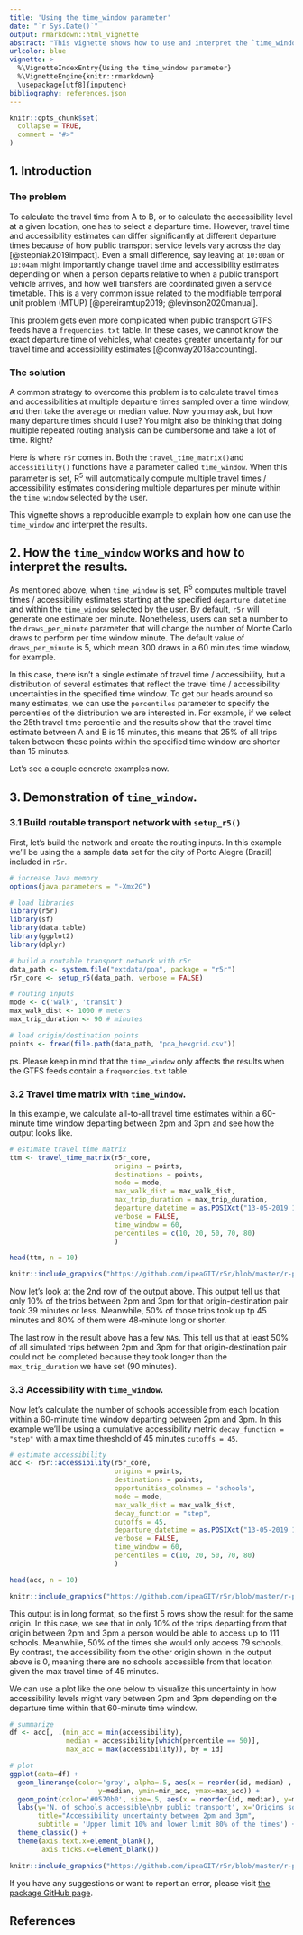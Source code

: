 ```yaml
---
title: 'Using the time_window parameter'
date: "`r Sys.Date()`"
output: rmarkdown::html_vignette
abstract: "This vignette shows how to use and interpret the `time_window` parameter in r5r."
urlcolor: blue
vignette: >
  %\VignetteIndexEntry{Using the time_window parameter} 
  %\VignetteEngine{knitr::rmarkdown} 
  \usepackage[utf8]{inputenc}
bibliography: references.json
---
```


```r
knitr::opts_chunk$set(
  collapse = TRUE,
  comment = "#>"
)
```

## 1. Introduction 

### The problem
To calculate the travel time from A to B, or to calculate the accessibility level at a given location, one has to select a departure time. However, travel time and accessibility estimates can differ significantly at different departure times because of how public transport service levels vary across the day [@stepniak2019impact]. Even a small difference, say leaving at `10:00am` or `10:04am` might importantly change travel time and accessibility estimates depending on when a person departs relative to when a public transport vehicle arrives, and how well transfers are coordinated given a service timetable. This is a very common issue related to the modifiable temporal unit problem (MTUP) [@pereiramtup2019; @levinson2020manual].

This problem gets even more complicated when public transport GTFS feeds have a `frequencies.txt` table. In these cases, we cannot know the exact departure time of vehicles, what creates greater uncertainty for our travel time and accessibility estimates [@conway2018accounting].


### The solution

A common strategy to overcome this problem is to calculate travel times and accessibilities at multiple departure times sampled over a time window, and then take the average or median value. Now you may ask, but how many departure times should I use? You might also be thinking  that doing multiple repeated routing analysis can be cumbersome and take a lot of time. Right?

Here is where `r5r` comes in. Both the `travel_time_matrix()`and `accessibility()` functions have a parameter called `time_window`. When this parameter is set, R<sup>5</sup> will automatically compute multiple travel times / accessibility estimates considering multiple departures per minute within the `time_window` selected by the user.

This vignette shows a reproducible example to explain how one can use the `time_window` and interpret the results.


## 2. How the `time_window` works and how to interpret the results.

As mentioned above, when `time_window` is set, R<sup>5</sup> computes multiple travel times / accessibility estimates starting at the specified `departure_datetime` and within the `time_window` selected by the user.  By default, `r5r` will generate one estimate per minute. Nonetheless, users can set a number to the `draws_per_minute` parameter that will change the number of Monte Carlo draws to perform per time window minute. The default value of `draws_per_minute` is 5, which mean 300 draws in a 60 minutes time window, for example.

In this case, there isn't a single estimate of travel time / accessibility, but a distribution of several estimates that reflect the travel time / accessibility uncertainties in the specified time window. To get our heads around so many estimates, we can use the `percentiles` parameter to specify the percentiles of the distribution we are interested in. For example, if we select the 25th travel time percentile and the results show that the travel time estimate between A and B is 15 minutes, this means that 25% of all trips taken between these points within the specified time window are shorter than 15 minutes.


Let's see a couple concrete examples now.

## 3. Demonstration of `time_window`.

### 3.1 Build routable transport network with `setup_r5()`

First, let's build the network and create the routing inputs. In this example we'll be using the a sample data set for the city of Porto Alegre (Brazil) included in `r5r`.


```r
# increase Java memory
options(java.parameters = "-Xmx2G")

# load libraries
library(r5r)
library(sf)
library(data.table)
library(ggplot2)
library(dplyr)

# build a routable transport network with r5r
data_path <- system.file("extdata/poa", package = "r5r")
r5r_core <- setup_r5(data_path, verbose = FALSE)

# routing inputs
mode <- c('walk', 'transit')
max_walk_dist <- 1000 # meters
max_trip_duration <- 90 # minutes

# load origin/destination points
points <- fread(file.path(data_path, "poa_hexgrid.csv"))

```

ps. Please keep in mind that the `time_window` only affects the results when the GTFS feeds contain a `frequencies.txt` table.



### 3.2 Travel time matrix with `time_window`.

In this example, we calculate all-to-all travel time estimates within a 60-minute time window departing between 2pm and 3pm and see how the output looks like.

```r
# estimate travel time matrix
ttm <- travel_time_matrix(r5r_core,   
                          origins = points,
                          destinations = points,    
                          mode = mode,
                          max_walk_dist = max_walk_dist,
                          max_trip_duration = max_trip_duration,
                          departure_datetime = as.POSIXct("13-05-2019 14:00:00", format = "%d-%m-%Y %H:%M:%S"),
                          verbose = FALSE,
                          time_window = 60,
                          percentiles = c(10, 20, 50, 70, 80)
                          )

head(ttm, n = 10)

```
```r
knitr::include_graphics("https://github.com/ipeaGIT/r5r/blob/master/r-package/inst/img/vig_time_window_ttm_head.png?raw=true")
```

Now let's look at the 2nd row of the output above. This output tell us that only 10% of the trips between 2pm and 3pm for that origin-destination pair took 39 minutes or less. Meanwhile, 50% of those trips took up tp 45 minutes and 80% of them were 48-minute long or shorter.

The last row in the result above has a few `NA`s. This tell us that at least 50% of all simulated trips between 2pm and 3pm for that origin-destination pair could not be completed because they took longer than the `max_trip_duration` we have set (90 minutes).



### 3.3 Accessibility with `time_window`.

Now let's calculate the number of schools accessible from each location within a 60-minute time window departing between 2pm and 3pm. In this example we'll be using a cumulative accessibility metric `decay_function = "step"` with a max time threshold of 45 minutes `cutoffs = 45`.

```r
# estimate accessibility
acc <- r5r::accessibility(r5r_core,   
                          origins = points,
                          destinations = points, 
                          opportunities_colnames = 'schools',
                          mode = mode,
                          max_walk_dist = max_walk_dist,
                          decay_function = "step",
                          cutoffs = 45,
                          departure_datetime = as.POSIXct("13-05-2019 14:00:00", format = "%d-%m-%Y %H:%M:%S"),
                          verbose = FALSE,
                          time_window = 60,
                          percentiles = c(10, 20, 50, 70, 80)
                          )

head(acc, n = 10)

```
```r
knitr::include_graphics("https://github.com/ipeaGIT/r5r/blob/master/r-package/inst/img/vig_time_window_acc_head.png?raw=true")
```

This output is in long format, so the first 5 rows show the result for the same origin. In this case, we see that in only 10% of the trips departing from that origin between 2pm and 3pm a person would be able to access up to 111 schools. Meanwhile, 50% of the times she would only access 79 schools. By contrast, the accessibility from the other origin shown in the output above is 0, meaning there are no schools accessible from that location given the max travel time of 45 minutes.

We can use a plot like the one below to visualize this uncertainty in how accessibility levels might vary between 2pm and 3pm depending on the departure time within that 60-minute time window.

```r
# summarize
df <- acc[, .(min_acc = min(accessibility),
              median = accessibility[which(percentile == 50)],
              max_acc = max(accessibility)), by = id]

# plot
ggplot(data=df) +
  geom_linerange(color='gray', alpha=.5, aes(x = reorder(id, median) , 
                      y=median, ymin=min_acc, ymax=max_acc)) +
  geom_point(color='#0570b0', size=.5, aes(x = reorder(id, median), y=median)) +
  labs(y='N. of schools accessible\nby public transport', x='Origins sorted by accessibility',
       title="Accessibility uncertainty between 2pm and 3pm",
       subtitle = 'Upper limit 10% and lower limit 80% of the times') +
  theme_classic() +
  theme(axis.text.x=element_blank(),
        axis.ticks.x=element_blank())
```
```r
knitr::include_graphics("https://github.com/ipeaGIT/r5r/blob/master/r-package/inst/img/vig_time_window_acc_uncertainty.png?raw=true")
```

If you have any suggestions or want to report an error, please visit [the package GitHub page](https://github.com/ipeaGIT/r5r).

## References
